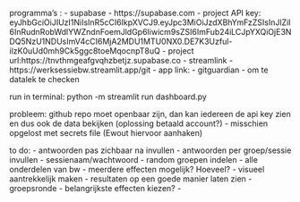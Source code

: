 

programma's :
- supabase
  - https://supabase.com
  - project API key: eyJhbGciOiJIUzI1NiIsInR5cCI6IkpXVCJ9.eyJpc3MiOiJzdXBhYmFzZSIsInJlZiI6InRudnRobWdlYWZndnFoemJldGp6Iiwicm9sZSI6ImFub24iLCJpYXQiOjE3NDQ5NzU1NDUsImV4cCI6MjA2MDU1MTU0NX0.DE7K3Uzful-ilzK0uUd0mh9Ck5ggc8toeMqocnpT8uQ
  - project url:https://tnvthmgeafgvqhzbetjz.supabase.co
- streamlink
  - https://werksessiebw.streamlit.app/git 
  - app link: 
- gitguardian
  - om te datalek te checken



run in terminal:
python -m streamlit run dashboard.py



probleem: github repo moet openbaar zijn, dan kan iedereen de api key zien en dus ook de data bekijken (oplossing betaald account?)
    - misschien opgelost met secrets file (Ewout hiervoor aanhaken)


to do:
- antwoorden pas zichbaar na invullen
- antwoorden per groep/sessie invullen
- sessienaam/wachtwoord 
- random groepen indelen
- alle onderdelen van bw
  - meerdere effecten mogelijk? Hoeveel?
- visueel aantrekkelijk maken
- resultaten op een goede manier laten zien
- groepsronde
  - belangrijkste effecten kiezen?
  - 